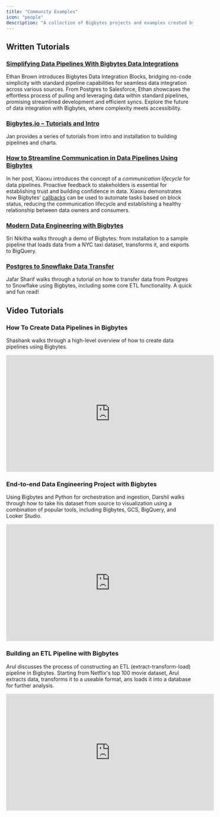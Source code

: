 ```yaml
---
title: "Community Examples"
icon: "people"
description: "A collection of Bigbytes projects and examples created by our community."
---
```


## Written Tutorials

### [Simplifying Data Pipelines With Bigbytes Data Integrations](https://ethanbrown.substack.com/p/simplifying-data-pipelines-with-bigbytes)
Ethan Brown introduces Bigbytes Data Integration Blocks, bridging no-code simplicity with standard pipeline capabilities for seamless data integration across various sources. From Postgres to Salesforce, Ethan showcases the effortless process of pulling and leveraging data within standard pipelines, promising streamlined development and efficient syncs. Explore the future of data integration with Bigbytes, where complexity meets accessibility.

### [Bigbytes.io – Tutorials and Intro](https://janzednicek.cz/en/category/bigbytes-etl-tool/)
Jan provides a series of tutorials from intro and installation to building pipelines and charts.

### [How to Streamline Communication in Data Pipelines Using Bigbytes](https://medium.com/@xiaoxugao/1ab2a885dd73)

In her post, Xiaoxu introduces the concept of a _communication lifecycle_ for data pipelines. Proactive feedback to stakeholders is essential for establishing trust and building confidence in data. Xiaoxu demonstrates how Bigbytes' [callbacks](/design/blocks/callbacks) can be used to automate tasks based on block status, reducing the communication lifecycle and establishing a healthy relationship between data owners and consumers.

### [Modern Data Engineering with Bigbytes](https://www.analyticsvidhya.com/blog/2023/06/modern-data-engineering-with-bigbytes-empowering-efficient-data-processing/)

Sri Nikitha walks through a demo of Bigbytes: from installation to a sample pipeline that loads data from a NYC taxi dataset, transforms it, and exports to BigQuery.

### [Postgres to Snowflake Data Transfer](https://sudsy-pail-0c7.notion.site/Data-Migration-Tutorial-using-Bigbytes-46c027b4095d4c9c8216c566eee3c3a4)

Jafar Sharif walks through a tutorial on how to transfer data from Postgres to Snowflake using Bigbytes, including some core ETL functionality. A quick and fun read!

## Video Tutorials

### How To Create Data Pipelines in Bigbytes

Shashank walks through a high-level overview of how to create data pipelines using Bigbytes.

<iframe
  width="560"
  height="315"
  src="https://www.youtube.com/embed/wk9PLudonbg"
  title="YouTube video player"
  frameborder="0"
  allow="accelerometer; autoplay; clipboard-write; encrypted-media; gyroscope; picture-in-picture"
  allowfullscreen
></iframe>

### End-to-end Data Engineering Project with Bigbytes

Using Bigbytes and Python for orchestration and ingestion, Darshil walks through how to take his dataset from source to visualization using a combination of popular tools, including Bigbytes, GCS, BigQuery, and Looker Studio.

<iframe
  width="560"
  height="315"
  src="https://www.youtube.com/embed/WpQECq5Hx9g"
  title="YouTube video player"
  frameborder="0"
  allow="accelerometer; autoplay; clipboard-write; encrypted-media; gyroscope; picture-in-picture"
  allowfullscreen
></iframe>

### Building an ETL Pipeline with Bigbytes

Arul discusses the process of constructing an ETL (extract-transform-load) pipeline in Bigbytes. Starting from Netflix's top 100 movie dataset, Arul extracts data, transforms it to a useable format, ans loads it into a database for further analysis.

<iframe
  width="560"
  height="315"
  src="https://www.youtube.com/embed/Jvr4Jm97rxY"
  title="YouTube video player"
  frameborder="0"
  allow="accelerometer; autoplay; clipboard-write; encrypted-media; gyroscope; picture-in-picture"
  allowfullscreen
></iframe>
